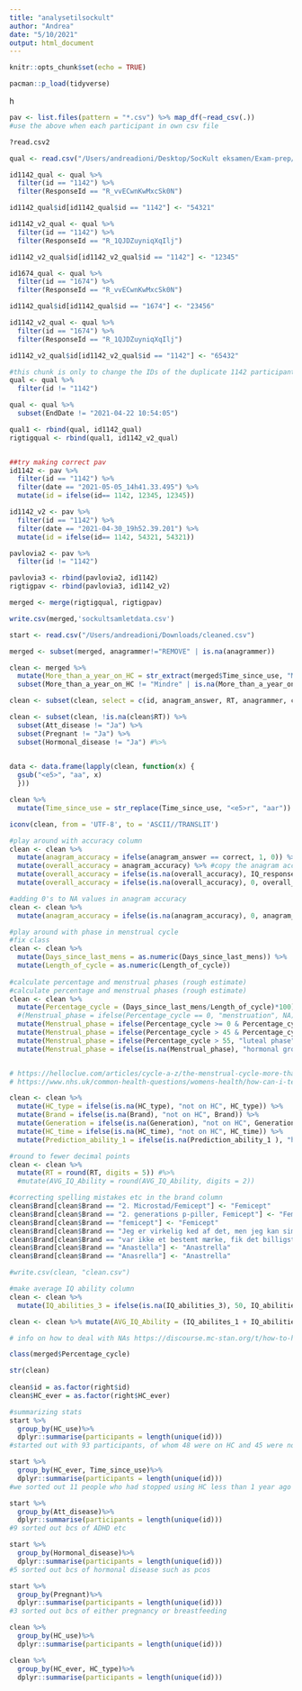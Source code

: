 ```yaml
---
title: "analysetilsockult"
author: "Andrea"
date: "5/10/2021"
output: html_document
---
```


```r
knitr::opts_chunk$set(echo = TRUE)

pacman::p_load(tidyverse)
```
h
```r
pav <- list.files(pattern = "*.csv") %>% map_df(~read_csv(.))
#use the above when each participant in own csv file

?read.csv2

qual <- read.csv("/Users/andreadioni/Desktop/SocKult eksamen/Exam-prep/Spørgeskema/spørgeskema.csv", fileEncoding = "UTF-8", na.strings=c("","NA"))

id1142_qual <- qual %>% 
  filter(id == "1142") %>% 
  filter(ResponseId == "R_vvECwnKwMxcSk0N")

id1142_qual$id[id1142_qual$id == "1142"] <- "54321"

id1142_v2_qual <- qual %>% 
  filter(id == "1142") %>% 
  filter(ResponseId == "R_1QJDZuyniqXqIlj")

id1142_v2_qual$id[id1142_v2_qual$id == "1142"] <- "12345"
```

```r
id1674_qual <- qual %>% 
  filter(id == "1674") %>% 
  filter(ResponseId == "R_vvECwnKwMxcSk0N")

id1142_qual$id[id1142_qual$id == "1674"] <- "23456"

id1142_v2_qual <- qual %>% 
  filter(id == "1674") %>% 
  filter(ResponseId == "R_1QJDZuyniqXqIlj")

id1142_v2_qual$id[id1142_v2_qual$id == "1142"] <- "65432"
```


```r
#this chunk is only to change the IDs of the duplicate 1142 participants
qual <- qual %>% 
  filter(id != "1142")

qual <- qual %>% 
  subset(EndDate != "2021-04-22 10:54:05")

qual1 <- rbind(qual, id1142_qual)
rigtigqual <- rbind(qual1, id1142_v2_qual)


##try making correct pav
id1142 <- pav %>% 
  filter(id == "1142") %>% 
  filter(date == "2021-05-05_14h41.33.495") %>% 
  mutate(id = ifelse(id== 1142, 12345, 12345))

id1142_v2 <- pav %>% 
  filter(id == "1142") %>% 
  filter(date == "2021-04-30_19h52.39.201") %>% 
  mutate(id = ifelse(id== 1142, 54321, 54321))

pavlovia2 <- pav %>% 
  filter(id != "1142")

pavlovia3 <- rbind(pavlovia2, id1142)
rigtigpav <- rbind(pavlovia3, id1142_v2)

merged <- merge(rigtigqual, rigtigpav)

write.csv(merged,'sockultsamletdata.csv')
```

```r
start <- read.csv("/Users/andreadioni/Downloads/cleaned.csv")

merged <- subset(merged, anagrammer!="REMOVE" | is.na(anagrammer))

clean <- merged %>% 
  mutate(More_than_a_year_on_HC = str_extract(merged$Time_since_use, "Mindre")) %>% #make a column for people having been off HC for less than a year
  subset(More_than_a_year_on_HC != "Mindre" | is.na(More_than_a_year_on_HC)) #include only people not coded in above column

clean <- subset(clean, select = c(id, anagram_answer, RT, anagrammer, correct, IQ_response.keys, IQ_response.corr, options, correctIQanswer, Gender, Age, HC_use, HC_ever, HC_time, Time_since_use, Previous_HC_Time, HC_type, HC_type_8_TEXT, Brand, Generation, Pregnant, Hormonal_disease, Days_since_last_mens, Length_of_cycle, Prediction_ability_1, Att_disease, Dyslexic, Education, IQ_abilities_1, IQ_abilities_2, IQ_abilities_3 ))

clean <- subset(clean, !is.na(clean$RT)) %>% 
  subset(Att_disease != "Ja") %>% 
  subset(Pregnant != "Ja") %>% 
  subset(Hormonal_disease != "Ja") #%>% 
  
```


```r
data <- data.frame(lapply(clean, function(x) {
  gsub("<e5>", "aa", x)
  }))

clean %>% 
  mutate(Time_since_use = str_replace(Time_since_use, "<e5>r", "aar"))

iconv(clean, from = 'UTF-8', to = 'ASCII//TRANSLIT')
```


```r
#play around with accuracy column
clean <- clean %>% 
  mutate(anagram_accuracy = ifelse(anagram_answer == correct, 1, 0)) %>% #1 for correct solutions, 0 for incorrect 
  mutate(overall_accuracy = anagram_accuracy) %>% #copy the anagram accuracy to the overall accuracy
  mutate(overall_accuracy = ifelse(is.na(overall_accuracy), IQ_response.corr, anagram_accuracy)) %>%  #add the IQ accuracy where we have missing info 
  mutate(overall_accuracy = ifelse(is.na(overall_accuracy), 0, overall_accuracy))

#adding 0's to NA values in anagram accuracy
clean <- clean %>% 
  mutate(anagram_accuracy = ifelse(is.na(anagram_accuracy), 0, anagram_accuracy))

#play around with phase in menstrual cycle
#fix class
clean <- clean %>% 
  mutate(Days_since_last_mens = as.numeric(Days_since_last_mens)) %>% 
  mutate(Length_of_cycle = as.numeric(Length_of_cycle))
         
#calculate percentage and menstrual phases (rough estimate)
#calculate percentage and menstrual phases (rough estimate)
clean <- clean %>% 
  mutate(Percentage_cycle = (Days_since_last_mens/Length_of_cycle)*100) %>% #how far along in menstrual cycle
  #(Menstrual_phase = ifelse(Percentage_cycle == 0, "menstruation", NA)) %>% #on their period
  mutate(Menstrual_phase = ifelse(Percentage_cycle >= 0 & Percentage_cycle <= 45, "follicular phase", NA)) %>%  #follicular phase
  mutate(Menstrual_phase = ifelse(Percentage_cycle > 45 & Percentage_cycle <= 55, "ovulation", Menstrual_phase)) %>%  #ovulation 
  mutate(Menstrual_phase = ifelse(Percentage_cycle > 55, "luteal phase", Menstrual_phase)) %>%  #luteal phase
  mutate(Menstrual_phase = ifelse(is.na(Menstrual_phase), "hormonal group", Menstrual_phase)) #add the hormonal group to avoid NAs


# https://helloclue.com/articles/cycle-a-z/the-menstrual-cycle-more-than-just-the-period says ovulation occurs midway through period
# https://www.nhs.uk/common-health-questions/womens-health/how-can-i-tell-when-i-am-ovulating/ says ovulation occurs 10-16 days before period

clean <- clean %>% 
  mutate(HC_type = ifelse(is.na(HC_type), "not on HC", HC_type)) %>% 
  mutate(Brand = ifelse(is.na(Brand), "not on HC", Brand)) %>% 
  mutate(Generation = ifelse(is.na(Generation), "not on HC", Generation)) %>% 
  mutate(HC_time = ifelse(is.na(HC_time), "not on HC", HC_time)) %>% 
  mutate(Prediction_ability_1 = ifelse(is.na(Prediction_ability_1 ), "hormonal group", Prediction_ability_1))

#round to fewer decimal points
clean <- clean %>% 
  mutate(RT = round(RT, digits = 5)) #%>% 
  #mutate(AVG_IQ_Ability = round(AVG_IQ_Ability, digits = 2))
```

```r
#correcting spelling mistakes etc in the brand column
clean$Brand[clean$Brand == "2. Microstad/Femicept"] <- "Femicept"
clean$Brand[clean$Brand == "2. generations p-piller, Femicept"] <- "Femicept"
clean$Brand[clean$Brand == "femicept"] <- "Femicept"
clean$Brand[clean$Brand == "Jeg er virkelig ked af det, men jeg kan simpelthen ikke huske det"] <- NA
clean$Brand[clean$Brand == "var ikke et bestemt mærke, fik det billigste og derfor ikke samme mærke hver gang."] <- NA #virker ikke
clean$Brand[clean$Brand == "Anastella"] <- "Anastrella"
clean$Brand[clean$Brand == "Anasrella"] <- "Anastrella"

#write.csv(clean, "clean.csv")
```

```r
#make average IQ ability column
clean <- clean %>% 
  mutate(IQ_abilities_3 = ifelse(is.na(IQ_abilities_3), 50, IQ_abilities_3))  #we infer average abilities for missing values

clean <- clean %>% mutate(AVG_IQ_Ability = (IQ_abilites_1 + IQ_abilities_2 + IQ_abilities_3)/3)
```



```r
# info on how to deal with NAs https://discourse.mc-stan.org/t/how-to-handle-na-values-in-multivariate-models/18800

class(merged$Percentage_cycle)

str(clean)
      
clean$id = as.factor(right$id)
clean$HC_ever = as.factor(right$HC_ever)


```


```r
#summarizing stats
start %>%
  group_by(HC_use)%>%
  dplyr::summarise(participants = length(unique(id)))
#started out with 93 participants, of whom 48 were on HC and 45 were not. 

start %>%
  group_by(HC_ever, Time_since_use)%>%
  dplyr::summarise(participants = length(unique(id)))
#we sorted out 11 people who had stopped using HC less than 1 year ago

start %>%
  group_by(Att_disease)%>%
  dplyr::summarise(participants = length(unique(id)))
#9 sorted out bcs of ADHD etc

start %>%
  group_by(Hormonal_disease)%>%
  dplyr::summarise(participants = length(unique(id)))
#5 sorted out bcs of hormonal disease such as pcos

start %>%
  group_by(Pregnant)%>%
  dplyr::summarise(participants = length(unique(id)))
#3 sorted out bcs of either pregnancy or breastfeeding

clean %>%
  group_by(HC_use)%>%
  dplyr::summarise(participants = length(unique(id)))

clean %>%
  group_by(HC_ever, HC_type)%>%
  dplyr::summarise(participants = length(unique(id)))




```

